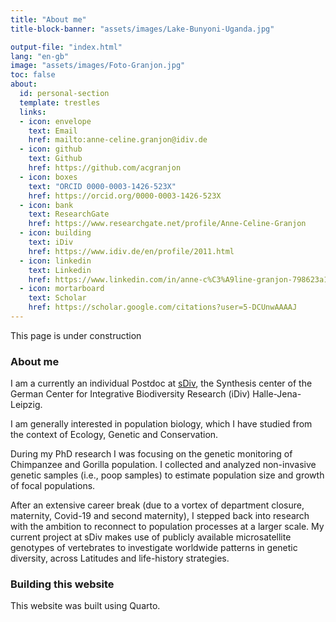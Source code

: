 ```yaml
---
title: "About me"
title-block-banner: "assets/images/Lake-Bunyoni-Uganda.jpg"

output-file: "index.html"
lang: "en-gb"
image: "assets/images/Foto-Granjon.jpg"
toc: false
about:
  id: personal-section
  template: trestles
  links:
  - icon: envelope
    text: Email
    href: mailto:anne-celine.granjon@idiv.de
  - icon: github
    text: Github
    href: https://github.com/acgranjon
  - icon: boxes
    text: "ORCID 0000-0003-1426-523X"
    href: https://orcid.org/0000-0003-1426-523X
  - icon: bank
    text: ResearchGate
    href: https://www.researchgate.net/profile/Anne-Celine-Granjon
  - icon: building
    text: iDiv
    href: https://www.idiv.de/en/profile/2011.html
  - icon: linkedin
    text: Linkedin
    href: https://www.linkedin.com/in/anne-c%C3%A9line-granjon-798623a1/
  - icon: mortarboard
    text: Scholar
    href: https://scholar.google.com/citations?user=5-DCUnwAAAAJ
---
```



::: {#personal-section}
This page is under construction

### About me

I am a currently an individual Postdoc at [sDiv](https://www.idiv.de/en/sdiv.html), the Synthesis center of the German Center for Integrative Biodiversity Research (iDiv) Halle-Jena-Leipzig.

I am generally interested in population biology, which I have studied from the context of Ecology, Genetic and Conservation.

During my PhD research I was focusing on the genetic monitoring of Chimpanzee and Gorilla population. I collected and analyzed non-invasive genetic samples (i.e., poop samples) to estimate population size and growth of focal populations.

After an extensive career break (due to a vortex of department closure, maternity, Covid-19 and second maternity), I stepped back into research with the ambition to reconnect to population processes at a larger scale. My current project at sDiv makes use of publicly available microsatellite genotypes of vertebrates to investigate worldwide patterns in genetic diversity, across Latitudes and life-history strategies.

:::

### Building this website

This website was built using Quarto.
